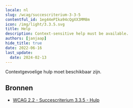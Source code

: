 ```yaml
---
locale: nl
slug: /wcag/succescriterium-3-3-5
contentful_id: 1eg44ePIka94cQgXX3MM8m
icon: /img/light/3.3.5.svg
title: Help
description: Context-sensitive help must be available.
authors: [janjaap]
hide_title: true
date: 2022-06-16
last_update:
  date: 2024-02-13
---
```


<Hero
  title="Help"
  image="/img/light/3.3.5.svg"
  alt="WCAG 3.3.5 icon"
  prefix="Succescriterium 3.3.5"
  suffix="Niveau AAA"
/>

Contextgevoelige hulp moet beschikbaar zijn.

## Bronnen

- [WCAG 2.2 - Succescriterium 3.3.5 - Hulp](https://www.w3.org/Translations/WCAG22-nl/#hulp)
